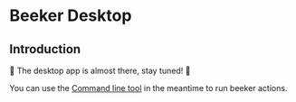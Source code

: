 # Beeker Desktop

## Introduction

🚧
The desktop app is almost there, stay tuned!
🚧

You can use the [Command line tool](./CLI) in the meantime to run beeker actions.
